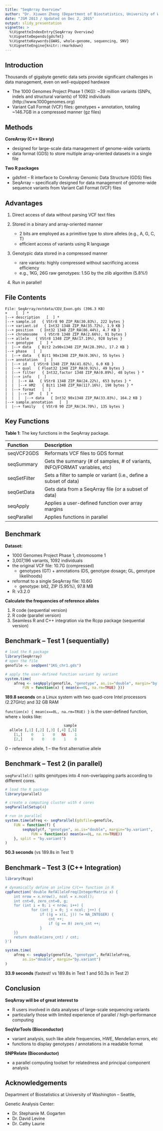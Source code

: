 ```yaml
---
title: "SeqArray Overview"
author: "Dr. Xiuwen Zheng (Department of Biostatistics, University of Washington, Seattle)"
date: "JSM 2013 / Updated on Dec 2, 2015"
output: slidy_presentation
vignette: >
  %\VignetteIndexEntry{SeqArray Overview}
  %\VignetteDepends{gdsfmt}
  %\VignetteKeywords{GWAS, whole-genome, sequencing, SNV}
  %\VignetteEngine{knitr::rmarkdown}
---
```


## Introduction

Thousands of gigabyte genetic data sets provide significant challenges in data management, even on well-equipped hardware

- The 1000 Genomes Project Phase 1 (1KG): ~39 million variants (SNPs, indels and structural variants) of 1092 individuals (http://www.1000genomes.org)
- Variant Call Format (VCF) files: genotypes + annotation, totaling ~146.7GB in a compressed manner (gz files)


## Methods

**CoreArray (C++ library)**

- designed for large-scale data management of genome-wide variants
- data format (GDS) to store multiple array-oriented datasets in a single file

**Two R packages**

- gdsfmt -- R interface to CoreArray Genomic Data Structure (GDS) files
- SeqArray -- specifically designed for data management of genome-wide sequence variants from Variant Call Format (VCF) files


## Advantages

1. Direct access of data without parsing VCF text files

2. Stored in a binary and array-oriented manner
    - 2 bits are employed as a primitive type to store alleles (e.g., A, G, C, T)
    - efficient access of variants using R language

3. Genotypic data stored in a compressed manner
    - rare variants: highly compressed without sacrificing access efficiency
    - e.g., 1KG, 26G raw genotypes: 1.5G by the zlib algorithm (5.8%!)

4. Run in parallel!


## File Contents

```
File: SeqArray/extdata/CEU_Exon.gds (396.3 KB)
+    [  ] *
|--+ description   [  ] *
|--+ sample.id   { VStr8 90 ZIP_RA(30.83%), 222 bytes }
|--+ variant.id   { Int32 1348 ZIP_RA(35.72%), 1.9 KB }
|--+ position   { Int32 1348 ZIP_RA(86.44%), 4.7 KB }
|--+ chromosome   { VStr8 1348 ZIP_RA(2.66%), 91 bytes }
|--+ allele   { VStr8 1348 ZIP_RA(17.19%), 928 bytes }
|--+ genotype   [  ] *
|  |--+ data   { Bit2 2x90x1348 ZIP_RA(28.39%), 17.2 KB }
|--+ phase   [  ]
|  |--+ data   { Bit1 90x1348 ZIP_RA(0.36%), 55 bytes }
|--+ annotation   [  ]
|  |--+ id   { VStr8 1348 ZIP_RA(41.02%), 6.0 KB }
|  |--+ qual   { Float32 1348 ZIP_RA(0.91%), 49 bytes }
|  |--+ filter   { Int32,factor 1348 ZIP_RA(0.89%), 48 bytes } *
|  |--+ info   [  ]
|  |  |--+ AA   { VStr8 1348 ZIP_RA(24.22%), 653 bytes } *
|  |  |--+ HM2   { Bit1 1348 ZIP_RA(117.16%), 198 bytes } *
|  |--+ format   [  ]
|  |  |--+ DP   [  ] *
|  |  |  |--+ data   { Int32 90x1348 ZIP_RA(33.83%), 164.2 KB }
|--+ sample.annotation   [  ]
|  |--+ family   { VStr8 90 ZIP_RA(34.70%), 135 bytes }
```


## Key Functions

**Table 1**: The key functions in the SeqArray package.

| Function     | Description |
|:-------------|:-------------------------------------------|
| seqVCF2GDS   | Reformats VCF files to GDS format |
| seqSummary   | Gets the summary (# of samples, # of variants, INFO/FORMAT variables, etc) |
| seqSetFilter | Sets a filter to sample or variant (i.e., define a subset of data) |
| seqGetData   | Gets data from a SeqArray file (or a subset of data) |
| seqApply     | Applies a user-defined function over array margins |
| seqParallel  | Applies functions in parallel |


## Benchmark

**Dataset:**

- 1000 Genomes Project Phase 1, chromosome 1
- 3,007,196 variants, 1092 individuals
- the original VCF file: 10.7G (compressed)
    * genotypes (GT) + annotations (DS, genotype dosage; GL, genotype likelihoods)
- reformat to a single SeqArray file: 10.6G
    * genotype: bit2, ZIP (5.95%), 97.8 MB
- R: v3.2.0

**Calculate the frequencies of reference alleles**

1. R code (sequential version)
2. R code (parallel version)
3. Seamless R and C++ integration via the Rcpp package (sequential version)


## Benchmark -- Test 1 (sequentially)

```R
# load the R package
library(SeqArray)
# open the file
genofile <- seqOpen("1KG_chr1.gds")

# apply the user-defined function variant by variant
system.time(
    afreq <- seqApply(genofile, "genotype", as.is="double", margin="by.variant",
        FUN = function(x) { mean(x==0L, na.rm=TRUE) }))
```

**189.8 seconds** on a Linux system with two quad-core Intel processors (2.27GHz) and 32 GB RAM

`function(x) { mean(x==0L, na.rm=TRUE) }` is the user-defined function, where `x` looks like:

```R
                           sample
  allele [,1] [,2] [,3] [,4] [,5]
    [1,]    0    1    0   NA    1
    [2,]    0    0    0    1    0
```

0 -- reference allele, 1 -- the first alternative allele


## Benchmark -- Test 2 (in parallel)

`seqParallel()` splits genotypes into 4 non-overlapping parts according to different cores.

```R
# load the R package
library(parallel)

# create a computing cluster with 4 cores
seqParallelSetup(4)

# run in parallel
system.time(afreq <- seqParallel(gdsfile=genofile,
    FUN = function(f) {
        seqApply(f, "genotype", as.is="double", margin="by.variant",
            FUN = function(x) mean(x==0L, na.rm=TRUE))
    }, split = "by.variant")
)
```

**50.3 seconds** (vs 189.8s in Test 1)


## Benchmark -- Test 3 (C++ Integration)

```R
library(Rcpp)

# dynamically define an inline C/C++ function in R
cppFunction('double RefAlleleFreq(IntegerMatrix x) {
    int nrow = x.nrow(), ncol = x.ncol();
    int cnt=0, zero_cnt=0, g;
    for (int i = 0; i < nrow; i++) {
            for (int j = 0; j < ncol; j++) {
                if ((g = x(i, j)) != NA_INTEGER) {
                    cnt ++;
                    if (g == 0) zero_cnt ++;
                }
    }}
    return double(zero_cnt) / cnt;
}')

system.time(
    afreq <- seqApply(genofile, "genotype", RefAlleleFreq,
        as.is="double", margin="by.variant")
)
```

**33.9 seconds** (fastest! vs 189.8s in Test 1 and 50.3s in Test 2)


## Conclusion

**SeqArray will be of great interest to**

- R users involved in data analyses of large-scale sequencing variants
- particularly those with limited experience of parallel / high-performance computing

**SeqVarTools (Bioconductor)**

- variant analysis, such like allele frequencies, HWE, Mendelian errors, etc
- functions to display genotypes / annotations in a readable format

**SNPRelate (Bioconductor)**

- a parallel computing toolset for relatedness and principal component analysis


## Acknowledgements

Department of Biostatistics at University of Washington -- Seattle, 

Genetic Analysis Center:

- Dr. Stephanie M. Gogarten
- Dr. David Levine
- Dr. Cathy Laurie
